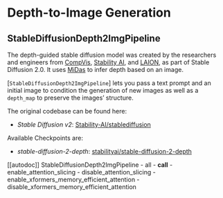 <!--Copyright 2023 The HuggingFace Team. All rights reserved.

Licensed under the Apache License, Version 2.0 (the "License"); you may not use this file except in compliance with
the License. You may obtain a copy of the License at

http://www.apache.org/licenses/LICENSE-2.0

Unless required by applicable law or agreed to in writing, software distributed under the License is distributed on
an "AS IS" BASIS, WITHOUT WARRANTIES OR CONDITIONS OF ANY KIND, either express or implied. See the License for the
specific language governing permissions and limitations under the License.
-->

# Depth-to-Image Generation

## StableDiffusionDepth2ImgPipeline

The depth-guided stable diffusion model was created by the researchers and engineers from [CompVis](https://github.com/CompVis), [Stability AI](https://stability.ai/), and [LAION](https://laion.ai/), as part of Stable Diffusion 2.0. It uses [MiDas](https://github.com/isl-org/MiDaS) to infer depth based on an image.

[`StableDiffusionDepth2ImgPipeline`] lets you pass a text prompt and an initial image to condition the generation of new images as well as a `depth_map` to preserve the images’ structure. 

The original codebase can be found here: 
- *Stable Diffusion v2*: [Stability-AI/stablediffusion](https://github.com/Stability-AI/stablediffusion#depth-conditional-stable-diffusion)

Available Checkpoints are:
- *stable-diffusion-2-depth*: [stabilityai/stable-diffusion-2-depth](https://huggingface.co/stabilityai/stable-diffusion-2-depth)

[[autodoc]] StableDiffusionDepth2ImgPipeline
	- all
	- __call__
	- enable_attention_slicing
	- disable_attention_slicing
	- enable_xformers_memory_efficient_attention
	- disable_xformers_memory_efficient_attention